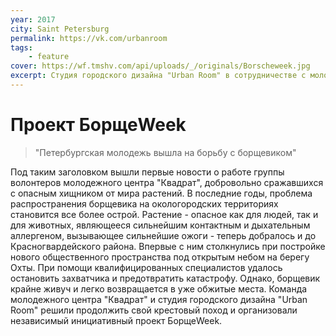 ```yaml
---
year: 2017
city: Saint Petersburg
permalink: https://vk.com/urbanroom
tags:
    - feature
cover: https://wf.tmshv.com/api/uploads/_/originals/Borscheweek.jpg
excerpt: Студия городского дизайна "Urban Room" в сотрудничестве с молодежным центром "Квадрат" добровольно занявшаяся экологической проблемой распространения борщевика на городских прибрежных территориях.
---
```


# Проект БорщеWeek

> "Петербургская молодежь вышла на борьбу с борщевиком"

Под таким заголовком вышли первые новости о работе группы волонтеров молодежного центра "Квадрат", добровольно сражавшихся с опасным хищником от мира растений.
В последние годы, проблема распространения борщевика на окологородских территориях становится все более острой. Растение - опасное как для людей, так и для животных, являющееся сильнейшим контактным и дыхательным аллергеном, вызывающее сильнейшие ожоги - теперь добралось и до Красногвардейского района.
Впервые с ним столкнулись при постройке нового общественного пространства под открытым небом на берегу Охты. При помощи квалифицированных специалистов удалось остановить захватчика и предотвратить катастрофу. Однако, борщевик крайне живуч и легко возвращается в уже обжитые места. Команда молодежного центра "Квадрат" и студия городского дизайна "Urban Room" решили продолжить свой крестовый поход и организовали независимый инициативный проект БорщеWeek.
